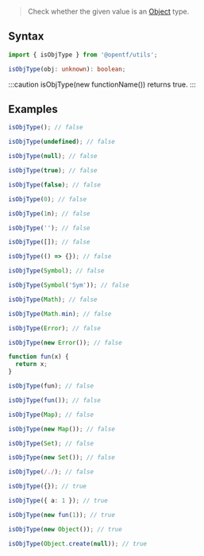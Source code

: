 > Check whether the given value is an [Object](https://developer.mozilla.org/en-US/docs/Web/JavaScript/Reference/Global_Objects/Object) type.

## Syntax

```ts
import { isObjType } from '@opentf/utils';

isObjType(obj: unknown): boolean;
```

:::caution
isObjType(new functionName()) returns true.
:::

## Examples

```ts
isObjType(); // false

isObjType(undefined); // false

isObjType(null); // false

isObjType(true); // false

isObjType(false); // false

isObjType(0); // false

isObjType(1n); // false

isObjType(''); // false

isObjType([]); // false

isObjType(() => {}); // false

isObjType(Symbol); // false

isObjType(Symbol('Sym')); // false

isObjType(Math); // false

isObjType(Math.min); // false

isObjType(Error); // false

isObjType(new Error()); // false

function fun(x) {
  return x;
}

isObjType(fun); // false

isObjType(fun()); // false

isObjType(Map); // false

isObjType(new Map()); // false

isObjType(Set); // false

isObjType(new Set()); // false

isObjType(/./); // false

isObjType({}); // true

isObjType({ a: 1 }); // true

isObjType(new fun(1)); // true

isObjType(new Object()); // true

isObjType(Object.create(null)); // true

```
